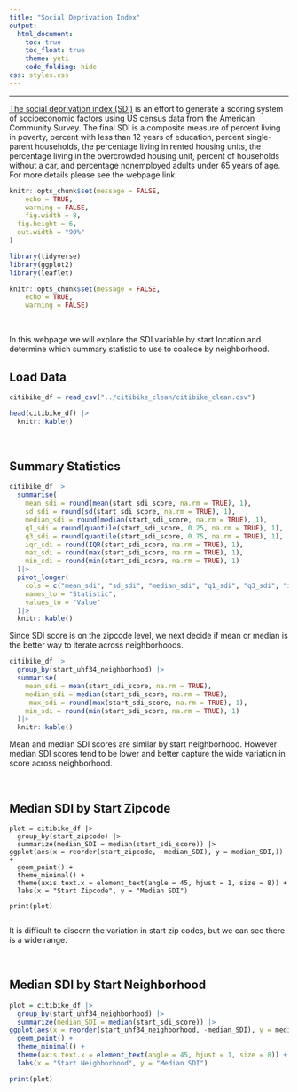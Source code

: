 ```yaml
---
title: "Social Deprivation Index"
output: 
  html_document:
    toc: true
    toc_float: true
    theme: yeti
    code_folding: hide
css: styles.css
---
```

<style>
  h1 {
     font-weight: bold;
  }
</style>

------------------------------------------------------------------------

[The social deprivation index (SDI)](https://www.graham-center.org/maps-data-tools/social-deprivation-index.html) is an effort to generate a scoring system of socioeconomic factors using US census data from the American Community Survey. The final SDI is a composite measure of percent living in poverty, percent with less than 12 years of education, percent single-parent households, the percentage living in rented housing units, the percentage living in the overcrowded housing unit, percent of households without a car, and percentage nonemployed adults under 65 years of age. For more details please see the webpage link.

```r
knitr::opts_chunk$set(message = FALSE,
	echo = TRUE,
	warning = FALSE,
	fig.width = 8, 
  fig.height = 6,
  out.width = "90%"
)

library(tidyverse)
library(ggplot2)
library(leaflet)

knitr::opts_chunk$set(message = FALSE,
	echo = TRUE,
	warning = FALSE)
```
  &nbsp;

In this webpage we will explore the SDI variable by start location and determine which summary statistic to use to coalece by neighborhood.

## Load Data

```r
citibike_df = read_csv("../citibike_clean/citibike_clean.csv")

head(citibike_df) |>
  knitr::kable()
```


 &nbsp;
  
## Summary Statistics

```r
citibike_df |>
  summarise(
    mean_sdi = round(mean(start_sdi_score, na.rm = TRUE), 1),
    sd_sdi = round(sd(start_sdi_score, na.rm = TRUE), 1),
    median_sdi = round(median(start_sdi_score, na.rm = TRUE), 1),
    q1_sdi = round(quantile(start_sdi_score, 0.25, na.rm = TRUE), 1),
    q3_sdi = round(quantile(start_sdi_score, 0.75, na.rm = TRUE), 1),
    iqr_sdi = round(IQR(start_sdi_score, na.rm = TRUE), 1),
    max_sdi = round(max(start_sdi_score, na.rm = TRUE), 1),
    min_sdi = round(min(start_sdi_score, na.rm = TRUE), 1)
  )|>
  pivot_longer(
    cols = c("mean_sdi", "sd_sdi", "median_sdi", "q1_sdi", "q3_sdi", "iqr_sdi", "max_sdi", "min_sdi"),
    names_to = "Statistic",
    values_to = "Value"
  )|>
  knitr::kable()
```

Since SDI score is on the zipcode level, we next decide if mean or median is the better way to iterate across neighborhoods.

```r
citibike_df |>
  group_by(start_uhf34_neighborhood) |>
  summarise(
    mean_sdi = mean(start_sdi_score, na.rm = TRUE),
    median_sdi = median(start_sdi_score, na.rm = TRUE),
     max_sdi = round(max(start_sdi_score, na.rm = TRUE), 1),
    min_sdi = round(min(start_sdi_score, na.rm = TRUE), 1)
  )|>
  knitr::kable()
```

Mean and median SDI scores are similar by start neighborhood. However median SDI scores tend to be lower and better capture the wide variation in score across neighborhood.

  &nbsp;
  
## Median SDI by Start Zipcode

```sdi
plot = citibike_df |>
  group_by(start_zipcode) |>
  summarize(median_SDI = median(start_sdi_score)) |>
ggplot(aes(x = reorder(start_zipcode, -median_SDI), y = median_SDI,)) +
  geom_point() +  
  theme_minimal() +
  theme(axis.text.x = element_text(angle = 45, hjust = 1, size = 8)) +
  labs(x = "Start Zipcode", y = "Median SDI")  

print(plot)
 
```

It is difficult to discern the variation in start zip codes, but we can see there is a wide range.

  &nbsp;

## Median SDI by Start Neighborhood

```r
plot = citibike_df |>
  group_by(start_uhf34_neighborhood) |>
  summarize(median_SDI = median(start_sdi_score)) |>
ggplot(aes(x = reorder(start_uhf34_neighborhood, -median_SDI), y = median_SDI,)) +
  geom_point() +  
  theme_minimal() +
  theme(axis.text.x = element_text(angle = 45, hjust = 1, size = 8)) +
  labs(x = "Start Neighborhood", y = "Median SDI")  

print(plot)

```
